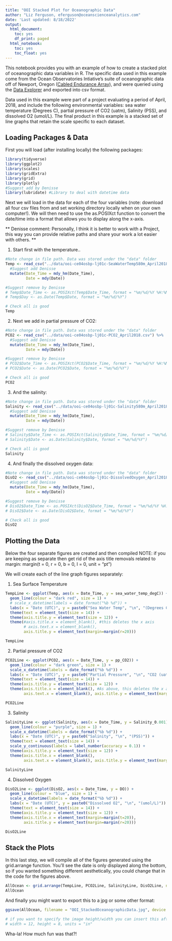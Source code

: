 ---
title: "OOI Stacked Plot for Oceanographic Data"
author: "Liz Ferguson, eferguson@oceanscienceanalytics.com"
date: 'Last updated: 8/18/2022'
output:
  html_document:
    toc: yes
    df_print: paged
  html_notebook:
    toc: yes
    toc_float: yes
---

This notebook provides you with an example of how to create a stacked plot of oceanographic data variables in R. The specific data used in this example come from the Ocean Observatories Intiative's suite of oceanographic data off of Newport, Oregon ([Cabled Endurance Array]( oceanobservatories.org)), and were queried using the [Data Explorer](dataexplorer.oceanobservatories.org) and exported into csv format. 

Data used in this example were part of a project evaluating a period of April, 2018, and include the following environmental variables: sea water temperature (Degrees C), partial pressure of CO2 (uatm), Salinity (PSS), and dissolved O2 (umol/L). The final product in this example is a stacked set of line graphs that retain the scale specific to each dataset.

## Loading Packages & Data

First you will load (after installing locally) the following packages:

```{r Chunk 1}

library(tidyverse)
library(ggplot2)
library(scales)
library(gridExtra)
library(grid)
library(plotly)
#Suggest add by Denisse
library(lubridate) #Library to deal with datetime data
```

Next we will load in the data for each of the four variables (note: download all four csv files from and set working directory locally when on your own computer!). We will then need to use the as.POSIXct function to convert the date/time into a format that allows you to display along the x-axis.

** Denisse comment: Personally, I think it is better to work with a Project, this way you can provide relative paths and share your work a lot easier with others. **

1. Start first with the temperature..

```{r chunk 2}
#Note change in file path. Data was stored under the "data" folder
Temp <- read_csv("../data/ooi-ce04osbp-lj01c-SeaWaterTemp580m_April2018.csv") %>% 
  #Suggest add Denisse
  mutate(Date_Time = mdy_hm(Date_Time),
         Date = mdy(Date))

#Suggest remove by Denisse
# Temp$Date_Time <- as.POSIXct(Temp$Date_Time, format = "%m/%d/%Y %H:%M", tz = "UTC")
# Temp$Day <- as.Date(Temp$Date, format = "%m/%d/%Y")

# Check all is good
Temp

```

2. Next we add in partial pressure of CO2: 

```{r chunk 3}

#Note change in file path. Data was stored under the "data" folder
PCO2 <- read_csv("../data/ooi-ce04osbp-lj01c-PCO2_April2018.csv") %>% 
  #Suggest add Denisse
  mutate(Date_Time = mdy_hm(Date_Time),
         Date = mdy(Date))

#Suggest remove by Denisse
# PCO2$Date_Time <- as.POSIXct(PCO2$Date_Time, format = "%m/%d/%Y %H:%M", tz = "UTC")
# PCO2$Date <- as.Date(PCO2$Date, format = "%m/%d/%Y")

# Check all is good
PCO2


```

3. And the salinity: 

```{r chunk 4}
#Note change in file path. Data was stored under the "data" folder
Salinity <- read_csv("../data/ooi-ce04osbp-lj01c-Salinity580m_April2018.csv") %>% 
  #Suggest add Denisse
  mutate(Date_Time = mdy_hm(Date_Time),
         Date = mdy(Date))

#Suggest remove by Denisse
# Salinity$Date_Time <- as.POSIXct(Salinity$Date_Time, format = "%m/%d/%Y %H:%M", tz = "UTC")
# Salinity$Date <- as.Date(Salinity$Date, format = "%m/%d/%Y")

# Check all is good
Salinity

```


4. And finally the dissolved oxygen data:

```{r chunk 5}

#Note change in file path. Data was stored under the "data" folder
DisO2 <- read_csv("../data/ooi-ce04osbp-lj01c-DissolvedOxygen_April2018.csv") %>% 
  #Suggest add Denisse
  mutate(Date_Time = mdy_hm(Date_Time),
         Date = mdy(Date))

#Suggest remove by Denisse
# DisO2$Date_Time <- as.POSIXct(DisO2$Date_Time, format = "%m/%d/%Y %H:%M", tz = "UTC")
# DisO2$Date <- as.Date(DisO2$Date, format = "%m/%d/%Y")

# Check all is good
DisO2

```

## Plotting the Data

Below the four separate figures are created and then compiled
NOTE: if you are keeping as separate then get rid of the axis title removals
related to margin: margin(t = 0, r = 0, b = 0, l = 0, unit = "pt")

We will create each of the line graph figures separately: 

1. Sea Surface Temperature

```{r chunk 6}

TempLine <- ggplot(Temp, aes(x = Date_Time, y = sea_water_temp_degC)) +
  geom_line(colour = "dark red", size = 1) +
  # scale_x_datetime(labels = date_format("%b %d")) +
  labs(x = "Date (UTC)", y = paste0("Sea Water Temp", "\n", "(Degrees C)")) +
  theme(text = element_text(size = 14)) +
  theme(axis.title.y = element_text(size = 12)) +
  theme(#axis.title.x = element_blank(), #this deletes the x axis
        # axis.text.x = element_blank(), 
        axis.title.y = element_text(margin=margin(r=20)))

TempLine

```


2. Partial pressure of CO2

```{r chunk 7}

PCO2Line <- ggplot(PCO2, aes(x = Date_Time, y = pp_CO2)) +
  geom_line(colour = "dark green", size = 1) +
  scale_x_datetime(labels = date_format("%b %d")) +
  labs(x = "Date (UTC)", y = paste0("Partial Pressure", "\n", "CO2 (uatm)")) +
  theme(text = element_text(size = 14)) +
  theme(axis.title.y = element_text(size = 12)) +
  theme(axis.title.x = element_blank(), #As above, this deletes the x axis
        axis.text.x = element_blank(), axis.title.y = element_text(margin=margin(r=20)))

PCO2Line

```


3. Salinity

```{r chunk 8}

SalinityLine <- ggplot(Salinity, aes(x = Date_Time, y = Salinity_0.001)) +
  geom_line(colour = "purple", size = 1) +
  scale_x_datetime(labels = date_format("%b %d")) +
  labs(x = "Date (UTC)", y = paste0("Salinity", "\n", "(PSS)")) +
  theme(text = element_text(size = 14)) +
  scale_y_continuous(labels = label_number(accuracy = 0.1)) +
  theme(axis.title.y = element_text(size = 12)) +
  theme(axis.title.x = element_blank(), 
        axis.text.x = element_blank(), axis.title.y = element_text(margin=margin(r=20)))

SalinityLine

```



4. Dissolved Oxygen

```{r chunk 9}

DisO2Line <- ggplot(DisO2, aes(x = Date_Time, y = DO)) +
  geom_line(colour = "blue", size = 1) +
  scale_x_datetime(labels = date_format("%b %d")) +
  labs(x = "Date (UTC)", y = paste0("Dissolved O2", "\n", "(umol/L)")) +
  theme(text = element_text(size = 14)) +
  theme(axis.title.y = element_text(size = 12)) +
  theme(axis.title.x = element_text(margin=margin(t=20)), 
        axis.title.y = element_text(margin=margin(r=20)))

DisO2Line

```


## Stack the Plots

In this last step, we will compile all of the figures generated using the grid.arrange function. You'll see the date is only displayed along the bottom, so if you wanted something different aesthetically, you could change that in the code for the figures above. 

```{r chunk 10}

AllOcean <- grid.arrange(TempLine, PCO2Line, SalinityLine, DisO2Line, ncol = 1, heights = c(1,1,1,1))
AllOcean

```

And finally you might want to export this to a jpg or some other format: 

```{r chunk 11}

ggsave(AllOcean, filename = "OOI_StackedOceanographicData.jpg", device = "jpeg", dpi = 300)

# if you want to specify the image height/width you can insert this after dpi: 
# width = 12, height = 8, units = "in"

```


Wha-la! How much fun was that?! 
